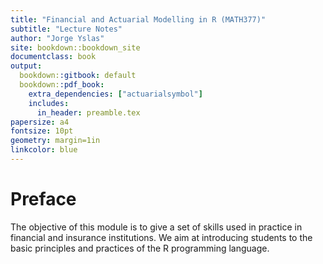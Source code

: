 ```yaml
---
title: "Financial and Actuarial Modelling in R (MATH377)"
subtitle: "Lecture Notes"
author: "Jorge Yslas"
site: bookdown::bookdown_site
documentclass: book
output:
  bookdown::gitbook: default
  bookdown::pdf_book:
    extra_dependencies: ["actuarialsymbol"]
    includes:
      in_header: preamble.tex
papersize: a4
fontsize: 10pt
geometry: margin=1in
linkcolor: blue
---
```


# Preface {-}

The objective of this module is to give a set of skills used in practice in financial and insurance institutions. We aim at introducing students to the basic principles and practices of the R programming language.


